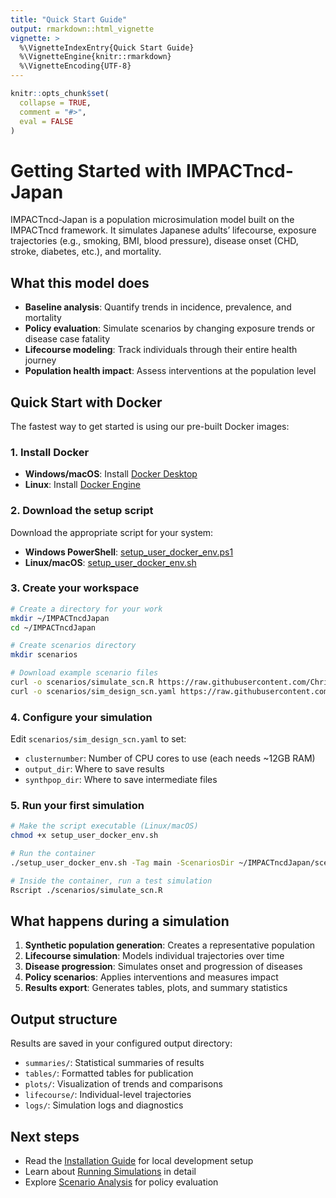 ```yaml
---
title: "Quick Start Guide"
output: rmarkdown::html_vignette
vignette: >
  %\VignetteIndexEntry{Quick Start Guide}
  %\VignetteEngine{knitr::rmarkdown}
  %\VignetteEncoding{UTF-8}
---
```


```r
knitr::opts_chunk$set(
  collapse = TRUE,
  comment = "#>",
  eval = FALSE
)
```

# Getting Started with IMPACTncd-Japan

IMPACTncd-Japan is a population microsimulation model built on the IMPACTncd framework. It simulates Japanese adults' lifecourse, exposure trajectories (e.g., smoking, BMI, blood pressure), disease onset (CHD, stroke, diabetes, etc.), and mortality.

## What this model does

- **Baseline analysis**: Quantify trends in incidence, prevalence, and mortality
- **Policy evaluation**: Simulate scenarios by changing exposure trends or disease case fatality
- **Lifecourse modeling**: Track individuals through their entire health journey
- **Population health impact**: Assess interventions at the population level

## Quick Start with Docker

The fastest way to get started is using our pre-built Docker images:

### 1. Install Docker

- **Windows/macOS**: Install [Docker Desktop](https://www.docker.com/products/docker-desktop)
- **Linux**: Install [Docker Engine](https://docs.docker.com/engine/install/)

### 2. Download the setup script

Download the appropriate script for your system:

- **Windows PowerShell**: [setup_user_docker_env.ps1](https://raw.githubusercontent.com/ChristK/IMPACTncd_Japan/refs/heads/main/docker_setup/setup_user_docker_env.ps1)
- **Linux/macOS**: [setup_user_docker_env.sh](https://raw.githubusercontent.com/ChristK/IMPACTncd_Japan/refs/heads/main/docker_setup/setup_user_docker_env.sh)

### 3. Create your workspace

```bash
# Create a directory for your work
mkdir ~/IMPACTncdJapan
cd ~/IMPACTncdJapan

# Create scenarios directory
mkdir scenarios

# Download example scenario files
curl -o scenarios/simulate_scn.R https://raw.githubusercontent.com/ChristK/IMPACTncd_Japan/refs/heads/main/scenarios/simulate_scn.R
curl -o scenarios/sim_design_scn.yaml https://raw.githubusercontent.com/ChristK/IMPACTncd_Japan/refs/heads/main/scenarios/sim_design_scn.yaml
```

### 4. Configure your simulation

Edit `scenarios/sim_design_scn.yaml` to set:

- `clusternumber`: Number of CPU cores to use (each needs ~12GB RAM)
- `output_dir`: Where to save results
- `synthpop_dir`: Where to save intermediate files

### 5. Run your first simulation

```bash
# Make the script executable (Linux/macOS)
chmod +x setup_user_docker_env.sh

# Run the container
./setup_user_docker_env.sh -Tag main -ScenariosDir ~/IMPACTncdJapan/scenarios -SimDesignYaml ~/IMPACTncdJapan/scenarios/sim_design_scn.yaml --UseVolumes

# Inside the container, run a test simulation
Rscript ./scenarios/simulate_scn.R
```

## What happens during a simulation

1. **Synthetic population generation**: Creates a representative population
2. **Lifecourse simulation**: Models individual trajectories over time
3. **Disease progression**: Simulates onset and progression of diseases
4. **Policy scenarios**: Applies interventions and measures impact
5. **Results export**: Generates tables, plots, and summary statistics

## Output structure

Results are saved in your configured output directory:

- `summaries/`: Statistical summaries of results
- `tables/`: Formatted tables for publication
- `plots/`: Visualization of trends and comparisons
- `lifecourse/`: Individual-level trajectories
- `logs/`: Simulation logs and diagnostics

## Next steps

- Read the [Installation Guide](installation.html) for local development setup
- Learn about [Running Simulations](running-simulations.html) in detail
- Explore [Scenario Analysis](scenario-analysis.html) for policy evaluation
